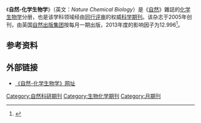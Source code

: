 {{Infobox Journal
|title=自然-化学生物学
|native_title=Nature Chemical Biology
| cover        = Nature Chemical Biology.gif
| editor       = Terry L. Sheppard
|discipline=[[化学生物学|化学生物学]]
|language=[[英语|英语]]
| abbreviation = Nat. Chem. Biol.
|publisher=[[自然出版集团|自然出版集团]]
|country=[[英國|英國]]
|frequency = 月刊
| history      = 2005–present
| openaccess   =
| impact       = 15.066
| impact-year  = 2016
| website      = http://www.nature.com/nchembio/index.html
| link1        =
| link1-name   =
| link2        =https://www.ncbi.nlm.nih.gov/sites/entrez?Db=nlmcatalog&doptcmdl=Expanded&cmd=search&Term=101231976%5BNlmId%5D
| link2-name   = National Library Of Medicine
| atom         =
| JSTOR        =
| OCLC         = 56476033
| LCCN         = 2004215507
| CODEN        = NCBABT
| ISSN         = 1552-4450
| eISSN        = 1552-4469
}}
《'''自然-化学生物学'''》（英文：''Nature Chemical Biology''）是《[[自然_(雜誌)|自然]]》雜誌的[[化学生物学|化学生物学]]分册，也是该学科领域经由[[同行评审|同行评审]]的权威[[科学期刊|科学期刊]]。该杂志于2005年创刊，由英国[[自然出版集团|自然出版集团]]按每月一期出版，2013年度的影响因子为12.996<ref>{{cite book |year=2015 |chapter=Journals Ranked by Impact: Biochemistry and Molecular Biology |title=2014 Journal Citation Reports |publisher=[[汤森路透|Thomson Reuters]] |edition= Sciences |accessdate= |series=Web of Science |postscript=.}}</ref>。

== 参考资料 ==
{{Reflist}}

== 外部链接 ==
* [http://www.nature.com/nchembio 《自然-化学生物学》网址]

{{Pub-stub}}

[[Category:自然科研期刊|Category:自然科研期刊]]
[[Category:生物化学期刊|Category:生物化学期刊]]
[[Category:月期刊|Category:月期刊]]